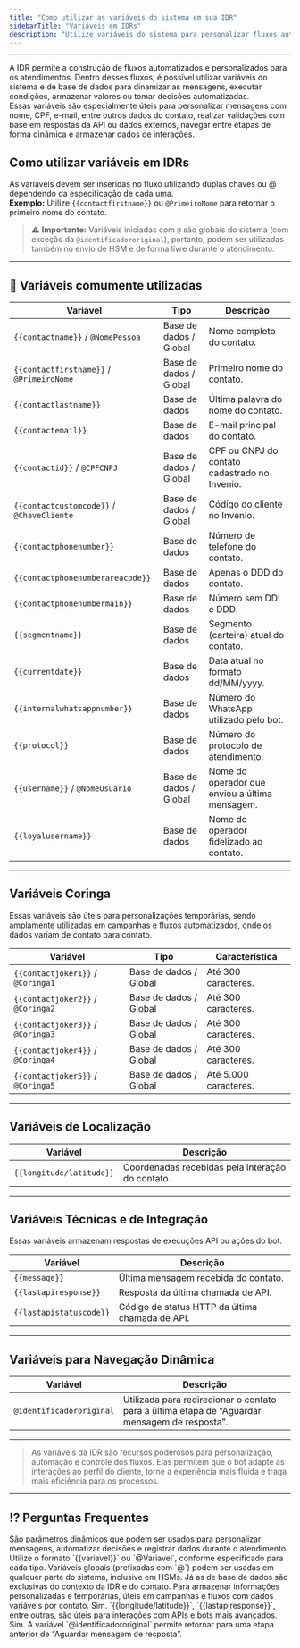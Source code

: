 ```yaml
---
title: "Como utilizar as variáveis do sistema em sua IDR"
sidebarTitle: "Variáveis em IDRs"
description: "Utilize variáveis do sistema para personalizar fluxos automatizados, mensagens e decisões inteligentes dentro das IDRs do Invenio."
---
```

---

 
A IDR permite a construção de fluxos automatizados e personalizados para os atendimentos. Dentro desses fluxos, é possível utilizar variáveis do sistema e de base de dados para dinamizar as mensagens, executar condições, armazenar valores ou tomar decisões automatizadas.  
Essas variáveis são especialmente úteis para personalizar mensagens com nome, CPF, e-mail, entre outros dados do contato, realizar validações com base em respostas da API ou dados externos, navegar entre etapas de forma dinâmica e armazenar dados de interações.

## Como utilizar variáveis em IDRs

As variáveis devem ser inseridas no fluxo utilizando duplas chaves ou @ dependendo da especificação de cada uma.  
**Exemplo:** Utilize `{{contactfirstname}}` ou `@PrimeiroNome` para retornar o primeiro nome do contato.  

> ⚠️ **Importante:** Variáveis iniciadas com `@` são globais do sistema (com exceção da `@identificadororiginal`), portanto, podem ser utilizadas também no envio de HSM e de forma livre durante o atendimento.

---

## 📌 Variáveis comumente utilizadas

| Variável                               | Tipo                    | Descrição                                 |
|----------------------------------------|--------------------------|---------------------------------------------|
| `{{contactname}}` / `@NomePessoa`      | Base de dados / Global   | Nome completo do contato.                  |
| `{{contactfirstname}}` / `@PrimeiroNome`| Base de dados / Global  | Primeiro nome do contato.                  |
| `{{contactlastname}}`                  | Base de dados            | Última palavra do nome do contato.         |
| `{{contactemail}}`                     | Base de dados            | E-mail principal do contato.               |
| `{{contactid}}` / `@CPFCNPJ`           | Base de dados / Global   | CPF ou CNPJ do contato cadastrado no Invenio. |
| `{{contactcustomcode}}` / `@ChaveCliente`| Base de dados / Global | Código do cliente no Invenio.              |
| `{{contactphonenumber}}`              | Base de dados            | Número de telefone do contato.             |
| `{{contactphonenumberareacode}}`      | Base de dados            | Apenas o DDD do contato.                   |
| `{{contactphonenumbermain}}`          | Base de dados            | Número sem DDI e DDD.                      |
| `{{segmentname}}`                      | Base de dados            | Segmento (carteira) atual do contato.      |
| `{{currentdate}}`                      | Base de dados            | Data atual no formato dd/MM/yyyy.          |
| `{{internalwhatsappnumber}}`          | Base de dados            | Número do WhatsApp utilizado pelo bot.     |
| `{{protocol}}`                         | Base de dados            | Número do protocolo de atendimento.        |
| `{{username}}` / `@NomeUsuario`        | Base de dados / Global   | Nome do operador que enviou a última mensagem. |
| `{{loyalusername}}`                    | Base de dados            | Nome do operador fidelizado ao contato.    |

---

##  Variáveis Coringa

Essas variáveis são úteis para personalizações temporárias, sendo amplamente utilizadas em campanhas e fluxos automatizados, onde os dados variam de contato para contato.

| Variável                  | Tipo                  | Característica            |
|---------------------------|------------------------|----------------------------|
| `{{contactjoker1}}` / `@Coringa1` | Base de dados / Global | Até 300 caracteres.        |
| `{{contactjoker2}}` / `@Coringa2` | Base de dados / Global | Até 300 caracteres.        |
| `{{contactjoker3}}` / `@Coringa3` | Base de dados / Global | Até 300 caracteres.        |
| `{{contactjoker4}}` / `@Coringa4` | Base de dados / Global | Até 300 caracteres.        |
| `{{contactjoker5}}` / `@Coringa5` | Base de dados / Global | Até 5.000 caracteres.      |

---

##  Variáveis de Localização

| Variável               | Descrição                                           |
|------------------------|-----------------------------------------------------|
| `{{longitude/latitude}}` | Coordenadas recebidas pela interação do contato.     |

---

##  Variáveis Técnicas e de Integração

Essas variáveis armazenam respostas de execuções API ou ações do bot.

| Variável               | Descrição                                      |
|------------------------|-----------------------------------------------|
| `{{message}}`          | Última mensagem recebida do contato.          |
| `{{lastapiresponse}}`  | Resposta da última chamada de API.            |
| `{{lastapistatuscode}}`| Código de status HTTP da última chamada de API.|

---

##  Variáveis para Navegação Dinâmica

| Variável               | Descrição                                                                 |
|------------------------|--------------------------------------------------------------------------|
| `@identificadororiginal`| Utilizada para redirecionar o contato para a última etapa de “Aguardar mensagem de resposta”. |

---

> As variáveis da IDR são recursos poderosos para personalização, automação e controle dos fluxos. Elas permitem que o bot adapte as interações ao perfil do cliente, torne a experiência mais fluida e traga mais eficiência para os processos.

---

## ⁉️ Perguntas Frequentes

<AccordionGroup>
  <Accordion title="O que são variáveis em uma IDR?">
    São parâmetros dinâmicos que podem ser usados para personalizar mensagens, automatizar decisões e registrar dados durante o atendimento.
  </Accordion>
  <Accordion title="Como inserir uma variável no fluxo?">
    Utilize o formato `{{variavel}}` ou `@Variavel`, conforme especificado para cada tipo.
  </Accordion>
  <Accordion title="Qual a diferença entre variáveis globais e de base de dados?">
    Variáveis globais (prefixadas com `@`) podem ser usadas em qualquer parte do sistema, inclusive em HSMs. Já as de base de dados são exclusivas do contexto da IDR e do contato.
  </Accordion>
  <Accordion title="Para que servem as variáveis coringa?">
    Para armazenar informações personalizadas e temporárias, úteis em campanhas e fluxos com dados variáveis por contato.
  </Accordion>
  <Accordion title="Posso usar variáveis de localização ou técnicas em fluxos?">
    Sim. `{{longitude/latitude}}`, `{{lastapiresponse}}`, entre outras, são úteis para interações com APIs e bots mais avançados.
  </Accordion>
  <Accordion title="É possível redirecionar o fluxo com variáveis?">
    Sim. A variável `@identificadororiginal` permite retornar para uma etapa anterior de “Aguardar mensagem de resposta”.
  </Accordion>
</AccordionGroup>
